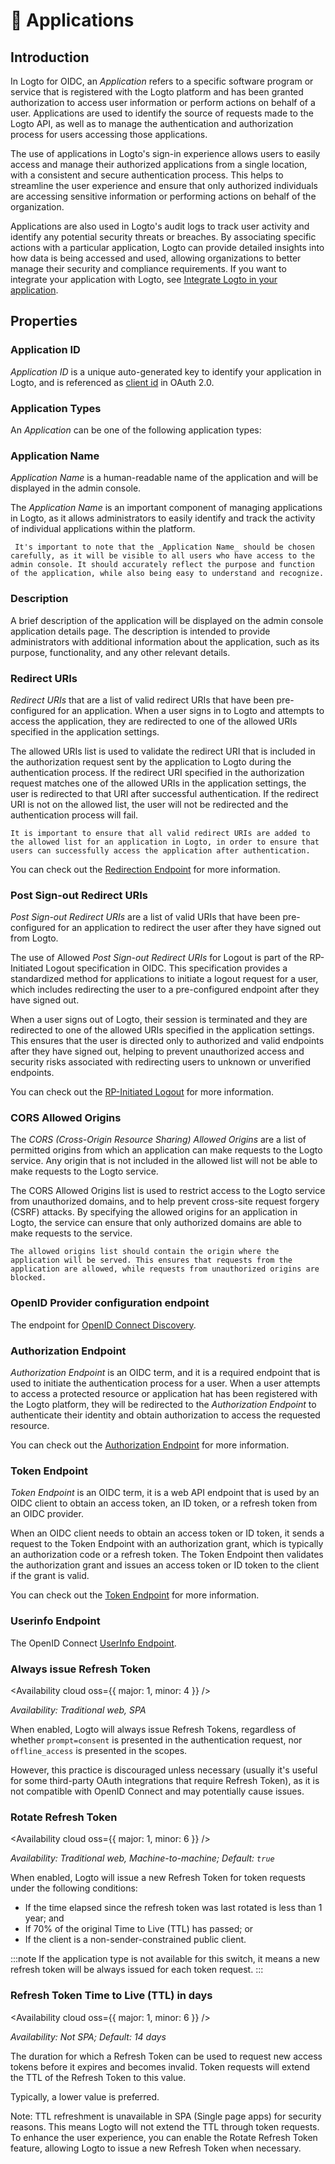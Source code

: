 

# 📱 Applications

## Introduction

In Logto for OIDC, an _Application_ refers to a specific software program or service that is registered with the Logto platform and has been granted authorization to access user information or perform actions on behalf of a user. Applications are used to identify the source of requests made to the Logto API, as well as to manage the authentication and authorization process for users accessing those applications.

The use of applications in Logto's sign-in experience allows users to easily access and manage their authorized applications from a single location, with a consistent and secure authentication process. This helps to streamline the user experience and ensure that only authorized individuals are accessing sensitive information or performing actions on behalf of the organization.

Applications are also used in Logto's audit logs to track user activity and identify any potential security threats or breaches. By associating specific actions with a particular application, Logto can provide detailed insights into how data is being accessed and used, allowing organizations to better manage their security and compliance requirements.
If you want to integrate your application with Logto, see [Integrate Logto in your application](../../recipes/integrate-logto).

## Properties

### Application ID

_Application ID_ is a unique auto-generated key to identify your application in Logto, and is referenced as [client id](https://www.oauth.com/oauth2-servers/client-registration/client-id-secret/) in OAuth 2.0.

### Application Types

An _Application_ can be one of the following application types:

<ApplicationTypesIntro />

### Application Name

_Application Name_ is a human-readable name of the application and will be displayed in the admin console.

The _Application Name_ is an important component of managing applications in Logto, as it allows administrators to easily identify and track the activity of individual applications within the platform.

```
 It's important to note that the _Application Name_ should be chosen carefully, as it will be visible to all users who have access to the admin console. It should accurately reflect the purpose and function of the application, while also being easy to understand and recognize.
```

### Description

A brief description of the application will be displayed on the admin console application details page. The description is intended to provide administrators with additional information about the application, such as its purpose, functionality, and any other relevant details.

### Redirect URIs

_Redirect URIs_ that are a list of valid redirect URIs that have been pre-configured for an application. When a user signs in to Logto and attempts to access the application, they are redirected to one of the allowed URIs specified in the application settings.

The allowed URIs list is used to validate the redirect URI that is included in the authorization request sent by the application to Logto during the authentication process. If the redirect URI specified in the authorization request matches one of the allowed URIs in the application settings, the user is redirected to that URI after successful authentication. If the redirect URI is not on the allowed list, the user will not be redirected and the authentication process will fail.

```
It is important to ensure that all valid redirect URIs are added to the allowed list for an application in Logto, in order to ensure that users can successfully access the application after authentication.
```

You can check out the [Redirection Endpoint](https://datatracker.ietf.org/doc/html/rfc6749#section-3.1.2) for more information.

### Post Sign-out Redirect URIs

_Post Sign-out Redirect URIs_ are a list of valid URIs that have been pre-configured for an application to redirect the user after they have signed out from Logto.

The use of Allowed _Post Sign-out Redirect URIs_ for Logout is part of the RP-Initiated Logout specification in OIDC. This specification provides a standardized method for applications to initiate a logout request for a user, which includes redirecting the user to a pre-configured endpoint after they have signed out.

When a user signs out of Logto, their session is terminated and they are redirected to one of the allowed URIs specified in the application settings. This ensures that the user is directed only to authorized and valid endpoints after they have signed out, helping to prevent unauthorized access and security risks associated with redirecting users to unknown or unverified endpoints.

You can check out the [RP-Initiated Logout](https://openid.net/specs/openid-connect-rpinitiated-1_0.html#RPLogout) for more information.

### CORS Allowed Origins

The _CORS (Cross-Origin Resource Sharing) Allowed Origins_ are a list of permitted origins from which an application can make requests to the Logto service. Any origin that is not included in the allowed list will not be able to make requests to the Logto service.

The CORS Allowed Origins list is used to restrict access to the Logto service from unauthorized domains, and to help prevent cross-site request forgery (CSRF) attacks. By specifying the allowed origins for an application in Logto, the service can ensure that only authorized domains are able to make requests to the service.

```
The allowed origins list should contain the origin where the application will be served. This ensures that requests from the application are allowed, while requests from unauthorized origins are blocked.
```

### OpenID Provider configuration endpoint

The endpoint for [OpenID Connect Discovery](https://openid.net/specs/openid-connect-discovery-1_0.html#ProviderConfigurationRequest).

### Authorization Endpoint

_Authorization Endpoint_ is an OIDC term, and it is a required endpoint that is used to initiate the authentication process for a user. When a user attempts to access a protected resource or application hat has been registered with the Logto platform, they will be redirected to the _Authorization Endpoint_ to authenticate their identity and obtain authorization to access the requested resource.

You can check out the [Authorization Endpoint](https://openid.net/specs/openid-connect-core-1_0.html#AuthorizationEndpoint) for more information.

### Token Endpoint

_Token Endpoint_ is an OIDC term, it is a web API endpoint that is used by an OIDC client to obtain an access token, an ID token, or a refresh token from an OIDC provider.

When an OIDC client needs to obtain an access token or ID token, it sends a request to the Token Endpoint with an authorization grant, which is typically an authorization code or a refresh token. The Token Endpoint then validates the authorization grant and issues an access token or ID token to the client if the grant is valid.

You can check out the [Token Endpoint](https://openid.net/specs/openid-connect-core-1_0.html#TokenEndpoint) for more information.

### Userinfo Endpoint

The OpenID Connect [UserInfo Endpoint](https://openid.net/specs/openid-connect-core-1_0.html#UserInfo).

### Always issue Refresh Token

<Availability cloud oss={{ major: 1, minor: 4 }} />

_Availability: Traditional web, SPA_

When enabled, Logto will always issue Refresh Tokens, regardless of whether `prompt=consent` is presented in the authentication request, nor `offline_access` is presented in the scopes.

However, this practice is discouraged unless necessary (usually it's useful for some third-party OAuth integrations that require Refresh Token), as it is not compatible with OpenID Connect and may potentially cause issues.

### Rotate Refresh Token

<Availability cloud oss={{ major: 1, minor: 6 }} />

_Availability: Traditional web, Machine-to-machine; Default: `true`_

When enabled, Logto will issue a new Refresh Token for token requests under the following conditions:

- If the time elapsed since the refresh token was last rotated is less than 1 year; and
- If 70% of the original Time to Live (TTL) has passed; or
- If the client is a non-sender-constrained public client.

:::note
If the application type is not available for this switch, it means a new refresh token will be always issued for each token request.
:::

### Refresh Token Time to Live (TTL) in days

<Availability cloud oss={{ major: 1, minor: 6 }} />

_Availability: Not SPA; Default: 14 days_

The duration for which a Refresh Token can be used to request new access tokens before it expires and becomes invalid. Token requests will extend the TTL of the Refresh Token to this value.

Typically, a lower value is preferred.

Note: TTL refreshment is unavailable in SPA (Single page apps) for security reasons. This means Logto will not extend the TTL through token requests. To enhance the user experience, you can enable the Rotate Refresh Token feature, allowing Logto to issue a new Refresh Token when necessary.
